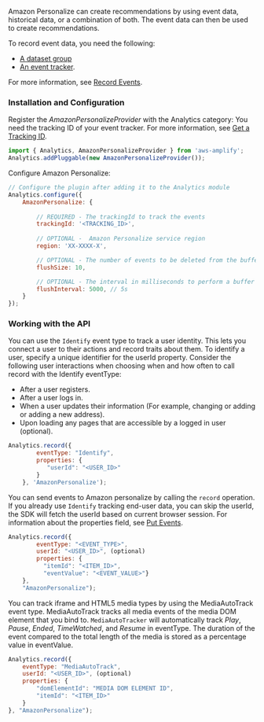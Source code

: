 Amazon Personalize can create recommendations by using event data, historical data, or a combination of both. The event data can then be used to create recommendations. 

To record event data, you need the following:

* [A dataset group](https://docs.aws.amazon.com/personalize/latest/dg/recording-events.html#event-dataset-group)
* [An event tracker](https://docs.aws.amazon.com/personalize/latest/dg/recording-events.html#event-get-tracker).

For more information, see [Record Events](https://docs.aws.amazon.com/personalize/latest/dg/recording-events.html).

### Installation and Configuration

Register the *AmazonPersonalizeProvider* with the Analytics category:
You need the tracking ID of your event tracker. For more information, see [Get a Tracking ID](https://docs.aws.amazon.com/personalize/latest/dg/recording-events.html#event-get-tracker).

```javascript
import { Analytics, AmazonPersonalizeProvider } from 'aws-amplify';
Analytics.addPluggable(new AmazonPersonalizeProvider());
```

Configure Amazon Personalize:

```javascript
// Configure the plugin after adding it to the Analytics module
Analytics.configure({
    AmazonPersonalize: {
    
        // REQUIRED - The trackingId to track the events 
        trackingId: '<TRACKING_ID>',
        
        // OPTIONAL -  Amazon Personalize service region
        region: 'XX-XXXX-X',

        // OPTIONAL - The number of events to be deleted from the buffer when flushed.
        flushSize: 10,

        // OPTIONAL - The interval in milliseconds to perform a buffer check and flush if necessary.
        flushInterval: 5000, // 5s
    }
});
```
### Working with the API

You can use the `Identify` event type to track a user identity. This lets you connect a user to their actions and record traits about them. To identify a user, specify a unique identifier for the userId property. 
 Consider the following user interactions when choosing when and how often to call record with the  Identify eventType:

* After a user registers.
* After a user logs in.
* When a user updates their information (For example, changing or adding or adding a new address).
* Upon loading any pages that are accessible by a logged in user (optional).

```javascript
Analytics.record({
        eventType: "Identify",
        properties: {
           "userId": "<USER_ID>"
        }
    }, 'AmazonPersonalize');
```
You can send events to Amazon personalize by calling the `record` operation. If you already use `Identify` tracking end-user data, you can skip the userId, the SDK will fetch the userId based on current browser session.
For information about the properties field, see [Put Events](https://docs.aws.amazon.com/personalize/latest/dg/API_UBS_PutEvents.html).

```javascript
Analytics.record({
        eventType: "<EVENT_TYPE>",
        userId: "<USER_ID>", (optional)
        properties: {
          "itemId": "<ITEM_ID>",
          "eventValue": "<EVENT_VALUE>"}
    },
    "AmazonPersonalize");
```
You can track iframe and HTML5 media types by using the MediaAutoTrack event type. MediaAutoTrack tracks all media events of the media DOM element that you bind to. `MediaAutoTracker` will automatically track *Play*, *Pause*, *Ended*, *TimeWatched*, and *Resume* in eventType. The duration of the event compared to the total length of the media is stored as a percentage value in eventValue.

```javascript
Analytics.record({
    eventType: "MediaAutoTrack",
    userId: "<USER_ID>", (optional)
    properties: {
        "domElementId": "MEDIA DOM ELEMENT ID",
        "itemId": "<ITEM_ID>"
    }
}, "AmazonPersonalize");
```
